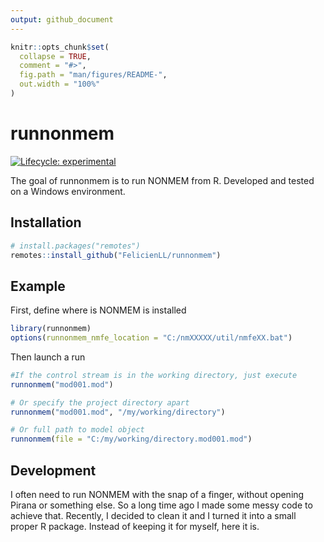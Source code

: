 ```yaml
---
output: github_document
---
```


<!-- README.md is generated from README.Rmd. Please edit that file -->

```r
knitr::opts_chunk$set(
  collapse = TRUE,
  comment = "#>",
  fig.path = "man/figures/README-",
  out.width = "100%"
)
```

# runnonmem

<!-- badges: start -->
[![Lifecycle: experimental](https://img.shields.io/badge/lifecycle-experimental-orange.svg)](https://lifecycle.r-lib.org/articles/stages.html#experimental)
<!-- badges: end -->

The goal of runnonmem is to run NONMEM from R. Developed and tested on a Windows environment. 

## Installation

```r
# install.packages("remotes")
remotes::install_github("FelicienLL/runnonmem")
```

## Example

First, define where is NONMEM is installed
```r
library(runnonmem)
options(runnonmem_nmfe_location = "C:/nmXXXXX/util/nmfeXX.bat")
```

Then launch a run
```r
#If the control stream is in the working directory, just execute
runnonmem("mod001.mod")

# Or specify the project directory apart
runnonmem("mod001.mod", "/my/working/directory")

# Or full path to model object
runnonmem(file = "C:/my/working/directory.mod001.mod")
```

## Development

I often need to run NONMEM with the snap of a finger, without opening Pirana or something else. So a long time ago I made some messy code to achieve that. Recently, I decided to clean it and I turned it into a small proper R package. Instead of keeping it for myself, here it is.
